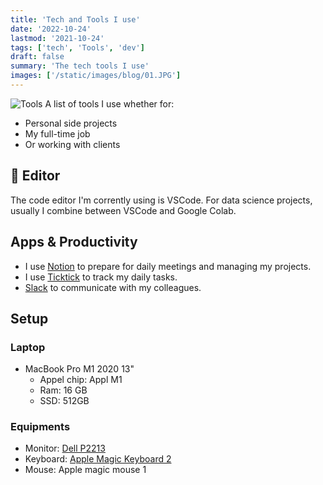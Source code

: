 ```yaml
---
title: 'Tech and Tools I use'
date: '2022-10-24'
lastmod: '2021-10-24'
tags: ['tech', 'Tools', 'dev']
draft: false
summary: 'The tech tools I use'
images: ['/static/images/blog/01.JPG']
---
```


![Tools](/static/images/blog/01.JPG)
A list of tools I use whether for:

- Personal side projects
- My full-time job
- Or working with clients

## 🔨 Editor

The code editor I'm corrently using is VSCode. For data science projects, usually I combine between VSCode and Google Colab. 

## Apps & Productivity

- I use [Notion](https://www.notion.so/) to prepare for daily meetings and managing my projects.
- I use [Ticktick](https://ticktick.com/?language=en_US) to track my daily tasks.
- [Slack](https://slack.com/) to communicate with my colleagues.

## Setup 

### Laptop

- MacBook Pro M1 2020 13"
    - Appel chip: Appl M1
    - Ram: 16 GB
    - SSD: 512GB

### Equipments
- Monitor: [Dell P2213](https://urlzs.com/JB7E2)
- Keyboard: [Apple Magic Keyboard 2](https://www.amazon.com/Apple-Wireless-Keyboard-Silver-MLA22LL/dp/B01NABDNPH)
- Mouse: Apple magic mouse 1